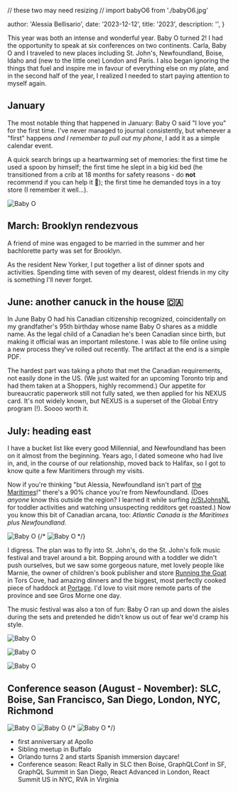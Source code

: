 // these two may need resizing
// import babyO6 from './babyO6.jpg'

  author: 'Alessia Bellisario',
  date: '2023-12-12',
  title: '2023',
  description: '',
}


This year was both an intense and wonderful year. Baby O turned 2! I had the opportunity to speak at six conferences on two continents. Carla, Baby O and I traveled to new places including St. John's, Newfoundland, Boise, Idaho and (new to the little one) London and Paris. I also began ignoring the things that fuel and inspire me in favour of everything else on my plate, and in the second half of the year, I realized I needed to start paying attention to myself again.

## January

The most notable thing that happened in January: Baby O said "I love you" for the first time. I've never managed to journal consistently, but whenever a "first" happens _and I remember to pull out my phone_, I add it as a simple calendar event.

A quick search brings up a heartwarming set of memories: the first time he used a spoon by himself; the first time he slept in a big kid bed (he transitioned from a crib at 18 months for safety reasons - do __not__ recommend if you can help it 🥲); the first time he demanded toys in a toy store (I remember it well...).

<Image
  src={babyO4}
  alt="Baby O"
/>

## March: Brooklyn rendezvous

A friend of mine was engaged to be married in the summer and her bachlorette party was set for Brooklyn.

As the resident New Yorker, I put together a list of dinner spots and activities. Spending time with seven of my dearest, oldest friends in my city is something I'll never forget.

## June: another canuck in the house 🇨🇦

In June Baby O had his Canadian citizenship recognized, coincidentally on my grandfather's 95th birthday whose name Baby O shares as a middle name. As the legal child of a Canadian he's been Canadian since birth, but making it official was an important milestone. I was able to file online using a new process they've rolled out recently. The artifact at the end is a simple PDF.

The hardest part was taking a photo that met the Canadian requirements, not easily done in the US. (We just waited for an upcoming Toronto trip and had them taken at a Shoppers, highly recommend.) Our appetite for bureaucratic paperwork still not fully sated, we then applied for his NEXUS card. It's not widely known, but NEXUS is a superset of the Global Entry program (!). Soooo worth it.

## July: heading east

I have a bucket list like every good Millennial, and Newfoundland has been on it almost from the beginning. Years ago, I dated someone who had live in, and, in the course of our relationship, moved back to Halifax, so I got to know quite a few Maritimers through my visits.

Now if you're thinking "but Alessia, Newfoundland isn't part of [the Maritimes](https://en.wikipedia.org/wiki/The_Maritimes)!" there's a 90% chance you're from Newfoundland. (Does _anyone_ know this outside the region? I learned it while surfing [/r/StJohnsNL](https://www.reddit.com/r/StJohnsNL/) for toddler activities and watching unsuspecting redditors get roasted.) Now you know this bit of Canadian arcana, too: _Atlantic Canada is the Maritimes plus Newfoundland_.

<Image
  src={carla}
  alt="Baby O"
/>
{/* <Image
  src={babyO6}
  alt="Baby O"
/> */}

I digress. The plan was to fly into St. John's, do the St. John's folk music festival and travel around a bit. Bopping around with a toddler we didn't push ourselves, but we saw some gorgeous nature, met lovely people like Marnie, the owner of children's book publisher and store [Running the Goat](https://runningthegoat.com/) in Tors Cove, had amazing dinners and the biggest, most perfectly cooked piece of haddock at [Portage](https://www.portagenl.ca/). I'd love to visit more remote parts of the province and see Gros Morne one day.

The music festival was also a ton of fun: Baby O ran up and down the aisles during the sets and pretended he didn't know us out of fear we'd cramp his style.

<Image
  src={babyO1}
  alt="Baby O"
/>

<Image
  src={babyO2}
  alt="Baby O"
/>

<Image
  src={babyO3}
  alt="Baby O"
/>

## Conference season (August - November): SLC, Boise, San Francisco, San Diego, London, NYC, Richmond

<Image
  src={slc1}
  alt="Baby O"
/>
<Image
  src={slc2}
  alt="Baby O"
/>
{/* <Image
  src={idaho1}
  alt="Baby O"
/> */}

- first anniversary at Apollo
- Sibling meetup in Buffalo
- Orlando turns 2 and starts Spanish immersion daycare!
- Conference season: React Rally in SLC then Boise, GraphQLConf in SF, GraphQL Summit in San Diego, React Advanced in London, React Summit US in NYC, RVA in Virginia